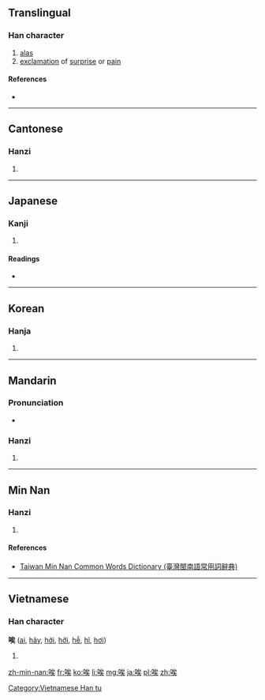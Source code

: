 {{also|誒}}
==Translingual==

===Han character===
{{Han char|rn=30|rad=口|as=07|sn=10|four=6303<sub>4</sub>|canj=口戈人大 (RIOK)|ids=⿰[[口]][[矣]]}}

# [[alas]]
# [[exclamation]] of [[surprise]] or [[pain]]

====References====
* {{Han ref|kx=0192.040|dkj=03701|dj=0411.120|hdz=10635.060|uh=5509|ud=21769|bh=ADFC|bd=44540}}

----

==Cantonese==

===Hanzi===
{{yue-hanzi|jyut=[[aai1]], [[oi1]]|y=aai1, oi1}}

# {{defn|lang=yue|sort=口07}}

----

==Japanese==

===Kanji===
{{ja-kanji|grade=|rs=口07}}

# {{defn|lang=ja|sort=口07}}

====Readings====
* {{ja-readings|on=[[かい]] (kai), [[き]] (ki), [[あい]] (ai), [[い]] (i)|kun=[[ああ]] (aa), [[ああおお]] (aaoo), [[いやいやこたえる]] (iyaiyakotaeru)}}

----

==Korean==

===Hanja===
{{ko-hanja|hangeul=애|rv=ae|mr=ae|y=ay}}

# {{defn|lang=ko|sort=口07}}

----

==Mandarin==

===Pronunciation===
* {{audio|Zh-ai.ogg|Audio|lang=cmn}}

===Hanzi===
{{cmn-hanzi|pin=[[āi]] ([[ai1]])|wg=ai<sup>1</sup>}}

# {{defn|lang=cmn|sort=口07}}

----

==Min Nan==

===Hanzi===
{{nan-hanzi|tlpa=haih (haih<sup>4</sup>)}}

# {{defn|lang=nan|sort=口07}}

====References====
*[http://twblg.dict.edu.tw/holodict_new/result_detail.jsp?n_no=5824&curpage=1&sample=%E5%94%89&radiobutton=1&querytarget=1&limit=20&pagenum=1&rowcount=1 Taiwan Min Nan Common Words Dictionary (臺灣閩南語常用詞辭典)]

----

==Vietnamese==

===Han character===
'''唉''' ([[ai]], [[hãy]], [[hởi]], [[hỡi]], [[hễ]], [[hĩ]], [[hơi]])

# {{defn|lang=vi}}

[[Category:Vietnamese Han tu]]

[[zh-min-nan:唉]]
[[fr:唉]]
[[ko:唉]]
[[li:唉]]
[[mg:唉]]
[[ja:唉]]
[[pl:唉]]
[[zh:唉]]